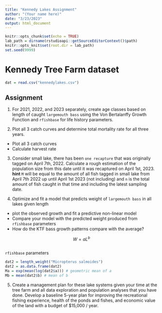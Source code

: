 ```yaml
---
title: "Kennedy Lakes Assignment"
author: "(Your name here)"
date: "3/23/2023"
output: html_document
---
```


```r
knitr::opts_chunk$set(echo = TRUE)
lab_path = dirname(rstudioapi::getSourceEditorContext()$path)
knitr::opts_knit$set(root.dir = lab_path)
set.seed(9999)
```

# Kennedy Tree Farm dataset

```r
dat = read.csv("kennedylakes.csv")
```

## Assignment

1) For 2021, 2022, and 2023 separately, create age classes based on length of caught `largemouth bass` using the Von Bertalanffy Growth Function and `rfishbase` for life history parameters. 

2) Plot all 3 catch curves and determine total mortality rate for all three years. 
  - Plot all 3 catch curves 
  - Calculate harvest rate

3) Consider small lake, there has been `one recapture` that was originally tagged on April 7th, 2022. Calculate a rough estimation of the population size from this date until it was recaptured on April 1st, 2023. **hint** `M` will be equal to the amount of all fish tagged in small lake from April 7th 2022 up until April 1st 2023 (not including) and `n` is the total amount of fish caught in that time and including the latest sampling date.

4) Optimize and fit a model that predicts weight of `largemouth bass` in all lakes given length 
  - plot the observed growth and fit a predictive non-linear model
  - Compare your model with the predicted weight produced from `rfishbase` parameters
  - How do the KTF bass growth patterns compare with the average?

$$
W = aL^b
$$
```r

```

`rfishbase` parameters
```r
dat2 = length_weight("Micropterus salmoides")
dat2 = as.data.frame(dat2)
Ma = exp(mean(log(dat2$a))) # geometric mean of a
Mb = mean(dat2$b) # mean of b
```

5) Create a management plan for these lake systems given your time at the tree farm and all data exploration and population analyses that you have done. Develop a baseline 5-year plan for improving the recreational fishing experience, health of the ponds and fishes, and economic value of the land with a budget of $15,000 / year. 










